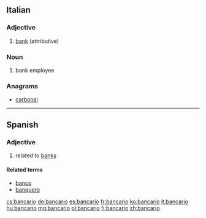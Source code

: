 ==Italian==

===Adjective===
{{it-adj|bancar|io|ia|i|ie}}

# [[bank]] (attributive)

===Noun===
{{it-noun||m||bancari|f=bancaria}}

# bank employee

===Anagrams===
* [[carbonai#Italian|carbonai]]

----

==Spanish==

===Adjective===
{{es-adj|f=bancaria}}

# related to [[bank]]s {{rfgloss|lang=es}}

====Related terms====
* [[banco]]
* [[banquero]]

[[cs:bancario]]
[[de:bancario]]
[[es:bancario]]
[[fr:bancario]]
[[ko:bancario]]
[[it:bancario]]
[[hu:bancario]]
[[mg:bancario]]
[[pl:bancario]]
[[fi:bancario]]
[[zh:bancario]]